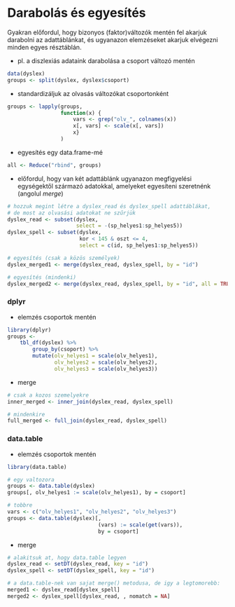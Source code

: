 # Darabolás és egyesítés

Gyakran előfordul, hogy bizonyos (faktor)változók mentén fel akarjuk 
darabolni az adattáblánkat, és ugyanazon elemzéseket akarjuk elvégezni minden 
egyes résztáblán.

- pl. a diszlexiás adataink darabolása a csoport változó mentén
```r
data(dyslex)
groups <- split(dyslex, dyslex$csoport)
```

- standardizáljuk az olvasás változókat csoportonként
```r
groups <- lapply(groups, 
                 function(x) {
                     vars <- grep("olv_", colnames(x))
                     x[, vars] <- scale(x[, vars])
                     x}
                 )
```

- egyesítés egy data.frame-mé
```r
all <- Reduce("rbind", groups)
```

- előfordul, hogy van két adattáblánk ugyanazon megfigyelési egységektől
származó adatokkal, amelyeket egyesíteni szeretnénk (angolul *merge*)
```r
# hozzuk megint létre a dyslex_read és dyslex_spell adattáblákat, 
# de most az olvasási adatokat ne szűrjük
dyslex_read <- subset(dyslex, 
                      select = -(sp_helyes1:sp_helyes5))
dyslex_spell <- subset(dyslex, 
                       kor < 145 & oszt <= 4, 
                       select = c(id, sp_helyes1:sp_helyes5))

# egyesítés (csak a közös személyek)
dyslex_merged1 <- merge(dyslex_read, dyslex_spell, by = "id")

# egyesítés (mindenki)
dyslex_merged2 <- merge(dyslex_read, dyslex_spell, by = "id", all = TRUE)
```

### dplyr

- elemzés csoportok mentén
```r
library(dplyr)
groups <- 
    tbl_df(dyslex) %>%
        group_by(csoport) %>%
        mutate(olv_helyes1 = scale(olv_helyes1), 
               olv_helyes2 = scale(olv_helyes2),
               olv_helyes3 = scale(olv_helyes3))
```

- merge
```r
# csak a kozos szemelyekre
inner_merged <- inner_join(dyslex_read, dyslex_spell)

# mindenkire
full_merged <- full_join(dyslex_read, dyslex_spell)
```

### data.table

- elemzés csoportok mentén
```r
library(data.table)

# egy valtozora
groups <- data.table(dyslex)
groups[, olv_helyes1 := scale(olv_helyes1), by = csoport]

# tobbre
vars <- c("olv_helyes1", "olv_helyes2", "olv_helyes3")
groups <- data.table(dyslex)[,
                             (vars) := scale(get(vars)),
                             by = csoport]
```

- merge
```r
# alakitsuk at, hogy data.table legyen
dyslex_read <- setDT(dyslex_read, key = "id")
dyslex_spell <- setDT(dyslex_spell, key = "id")

# a data.table-nek van sajat merge() metodusa, de igy a legtomorebb:
merged1 <- dyslex_read[dyslex_spell]
merged2 <- dyslex_spell[dyslex_read, , nomatch = NA]
```

